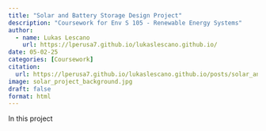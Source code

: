 ```yaml
---
title: "Solar and Battery Storage Design Project"
description: "Coursework for Env S 105 - Renewable Energy Systems"
author:
  - name: Lukas Lescano
    url: https://lperusa7.github.io/lukaslescano.github.io/
date: 05-02-25
categories: [Coursework]
citation:
  url: https://lperusa7.github.io/lukaslescano.github.io/posts/solar_and_battery_storage_design_project/
image: solar_project_background.jpg
draft: false
format: html
---
```


In this project